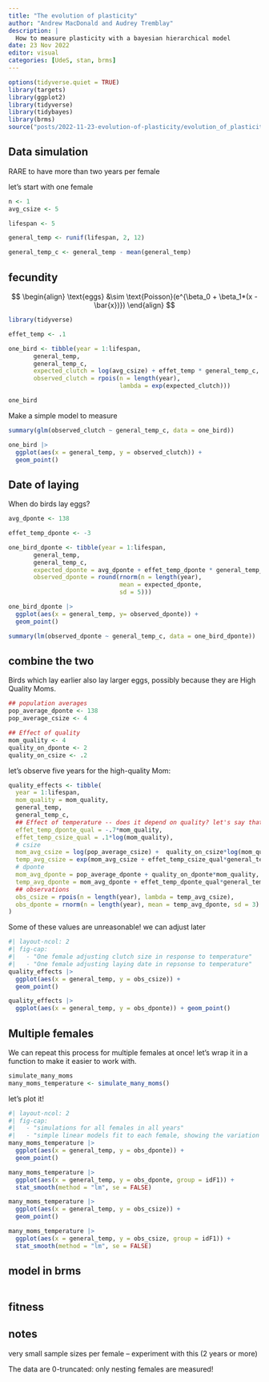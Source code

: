 ```yaml
---
title: "The evolution of plasticity"
author: "Andrew MacDonald and Audrey Tremblay"
description: |
  How to measure plasticity with a bayesian hierarchical model
date: 23 Nov 2022
editor: visual
categories: [UdeS, stan, brms]
---
```


```r
options(tidyverse.quiet = TRUE)
library(targets)
library(ggplot2)
library(tidyverse)
library(tidybayes)
library(brms)
source("posts/2022-11-23-evolution-of-plasticity/evolution_of_plasticity.R")
```

## Data simulation

RARE to have more than two years per female

let's start with one female

```r
n <- 1
avg_csize <- 5

lifespan <- 5

general_temp <- runif(lifespan, 2, 12)

general_temp_c <- general_temp - mean(general_temp)

```

## fecundity

$$
\begin{align}
\text{eggs} &\sim \text{Poisson}(e^{\beta_0 + \beta_1*(x - \bar{x})})
\end{align}
$$

```r
library(tidyverse)

effet_temp <- .1

one_bird <- tibble(year = 1:lifespan,
       general_temp,
       general_temp_c,
       expected_clutch = log(avg_csize) + effet_temp * general_temp_c,
       observed_clutch = rpois(n = length(year), 
                               lambda = exp(expected_clutch)))

one_bird
```

Make a simple model to measure

```r
summary(glm(observed_clutch ~ general_temp_c, data = one_bird))
```

```r
one_bird |> 
  ggplot(aes(x = general_temp, y = observed_clutch)) + 
  geom_point()
```

## Date of laying

When do birds lay eggs?

```r

avg_dponte <- 138

effet_temp_dponte <- -3

one_bird_dponte <- tibble(year = 1:lifespan,
       general_temp,
       general_temp_c,
       expected_dponte = avg_dponte + effet_temp_dponte * general_temp_c,
       observed_dponte = round(rnorm(n = length(year), 
                               mean = expected_dponte,
                               sd = 5)))
```

```r
one_bird_dponte |> 
  ggplot(aes(x = general_temp, y= observed_dponte)) + 
  geom_point()

summary(lm(observed_dponte ~ general_temp_c, data = one_bird_dponte))
```

## combine the two

Birds which lay earlier also lay larger eggs, possibly because they are High Quality Moms.

```r
## population averages
pop_average_dponte <- 138
pop_average_csize <- 4

## Effect of quality
mom_quality <- 4
quality_on_dponte <- 2
quality_on_csize <- .2

```

let's observe five years for the high-quality Mom:

```r
quality_effects <- tibble(
  year = 1:lifespan,
  mom_quality = mom_quality,
  general_temp,
  general_temp_c,
  ## Effect of temperature -- does it depend on quality? let's say that it DOES (for now) 
  effet_temp_dponte_qual = -.7*mom_quality,
  effet_temp_csize_qual = .1*log(mom_quality),
  # csize
  mom_avg_csize = log(pop_average_csize) +  quality_on_csize*log(mom_quality),
  temp_avg_csize = exp(mom_avg_csize + effet_temp_csize_qual*general_temp_c),
  # dponte
  mom_avg_dponte = pop_average_dponte + quality_on_dponte*mom_quality,
  temp_avg_dponte = mom_avg_dponte + effet_temp_dponte_qual*general_temp_c,
  ## observations
  obs_csize = rpois(n = length(year), lambda = temp_avg_csize),
  obs_dponte = rnorm(n = length(year), mean = temp_avg_dponte, sd = 3) |> round()
)
```

Some of these values are unreasonable! we can adjust later

```r
#| layout-ncol: 2
#| fig-cap: 
#|   - "One female adjusting clutch size in response to temperature"
#|   - "One female adjusting laying date in repsonse to temperature"
quality_effects |> 
  ggplot(aes(x = general_temp, y = obs_csize)) + 
  geom_point()

quality_effects |> 
  ggplot(aes(x = general_temp, y = obs_dponte)) + geom_point()
```

## Multiple females

We can repeat this process for multiple females at once! let's wrap it in a function to make it easier to work with.

```r
simulate_many_moms
many_moms_temperature <- simulate_many_moms()
```


let's plot it!

```r
#| layout-ncol: 2
#| fig-cap: 
#|   - "simulations for all females in all years"
#|   - "simple linear models fit to each female, showing the variation in slopes (i.e. in plasticity"
many_moms_temperature |> 
  ggplot(aes(x = general_temp, y = obs_dponte)) + 
  geom_point()

many_moms_temperature |> 
  ggplot(aes(x = general_temp, y = obs_dponte, group = idF1)) + 
  stat_smooth(method = "lm", se = FALSE)
```

```r
many_moms_temperature |> 
  ggplot(aes(x = general_temp, y = obs_csize)) + 
  geom_point()

many_moms_temperature |> 
  ggplot(aes(x = general_temp, y = obs_csize, group = idF1)) + 
  stat_smooth(method = "lm", se = FALSE)
```

## model in brms

```targets



```

## fitness

## notes

very small sample sizes per female -- experiment with this (2 years or more)

The data are 0-truncated: only nesting females are measured!
